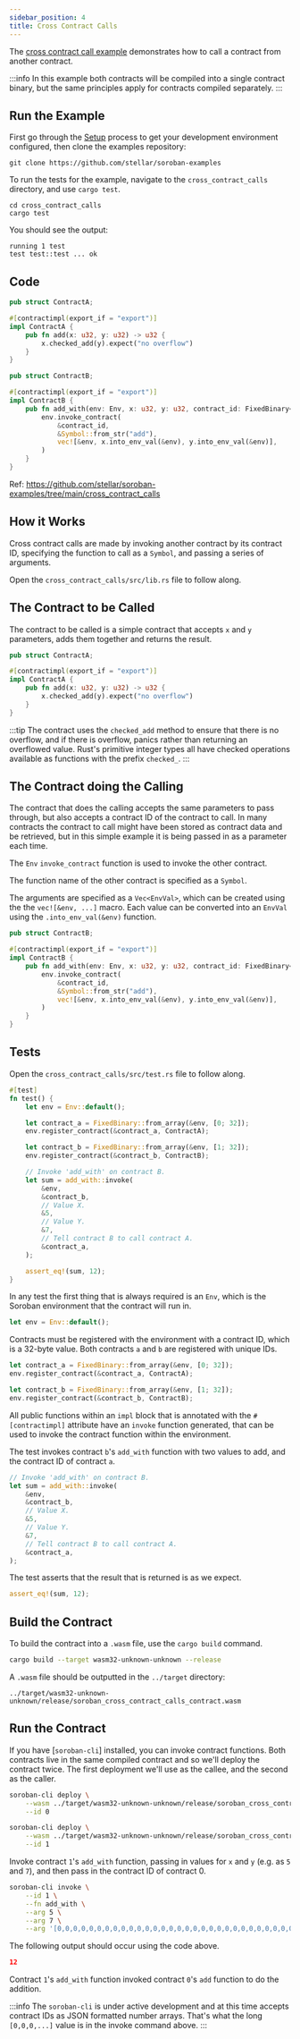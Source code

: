 ```yaml
---
sidebar_position: 4
title: Cross Contract Calls
---
```


The [cross contract call example] demonstrates how to call a contract from
another contract.

:::info
In this example both contracts will be compiled into a single
contract binary, but the same principles apply for contracts compiled
separately.
:::

[cross contract call example]: https://github.com/stellar/soroban-examples/tree/main/cross_contract_calls

## Run the Example

First go through the [Setup] process to get your development environment
configured, then clone the examples repository:

[Setup]: ../getting-started/setup.mdx

```
git clone https://github.com/stellar/soroban-examples
```

To run the tests for the example, navigate to the `cross_contract_calls`
directory, and use `cargo test`.

```
cd cross_contract_calls
cargo test
```

You should see the output:

```
running 1 test
test test::test ... ok
```

## Code

```rust title="cross_contract_calls/src/a.rs"
pub struct ContractA;

#[contractimpl(export_if = "export")]
impl ContractA {
    pub fn add(x: u32, y: u32) -> u32 {
        x.checked_add(y).expect("no overflow")
    }
}
```

```rust title="cross_contract_calls/src/b.rs"
pub struct ContractB;

#[contractimpl(export_if = "export")]
impl ContractB {
    pub fn add_with(env: Env, x: u32, y: u32, contract_id: FixedBinary<32>) -> u32 {
        env.invoke_contract(
            &contract_id,
            &Symbol::from_str("add"),
            vec![&env, x.into_env_val(&env), y.into_env_val(&env)],
        )
    }
}
```

Ref: https://github.com/stellar/soroban-examples/tree/main/cross_contract_calls

## How it Works

Cross contract calls are made by invoking another contract by its contract ID,
specifying the function to call as a `Symbol`, and passing a series of
arguments.

Open the `cross_contract_calls/src/lib.rs` file to follow along.

## The Contract to be Called

The contract to be called is a simple contract that accepts `x` and `y`
parameters, adds them together and returns the result.

```rust title="cross_contract_calls/src/a.rs"
pub struct ContractA;

#[contractimpl(export_if = "export")]
impl ContractA {
    pub fn add(x: u32, y: u32) -> u32 {
        x.checked_add(y).expect("no overflow")
    }
}
```

:::tip
The contract uses the `checked_add` method to ensure that there is no overflow,
and if there is overflow, panics rather than returning an overflowed value.
Rust's primitive integer types all have checked operations available as
functions with the prefix `checked_`.
:::

## The Contract doing the Calling

The contract that does the calling accepts the same parameters to pass through,
but also accepts a contract ID of the contract to call. In many contracts the
contract to call might have been stored as contract data and be retrieved, but
in this simple example it is being passed in as a parameter each time.

The `Env` `invoke_contract` function is used to invoke the other contract.

The function name of the other contract is specified as a `Symbol`.

The arguments are specified as a `Vec<EnvVal>`, which can be created using the
the `vec![&env, ...]` macro. Each value can be converted into an `EnvVal` using
the `.into_env_val(&env)` function.

```rust title="cross_contract_calls/src/a.rs"
pub struct ContractB;

#[contractimpl(export_if = "export")]
impl ContractB {
    pub fn add_with(env: Env, x: u32, y: u32, contract_id: FixedBinary<32>) -> u32 {
        env.invoke_contract(
            &contract_id,
            &Symbol::from_str("add"),
            vec![&env, x.into_env_val(&env), y.into_env_val(&env)],
        )
    }
}
```

## Tests

Open the `cross_contract_calls/src/test.rs` file to follow along.

```rust title="cross_contract_calls/src/test.rs"
#[test]
fn test() {
    let env = Env::default();

    let contract_a = FixedBinary::from_array(&env, [0; 32]);
    env.register_contract(&contract_a, ContractA);

    let contract_b = FixedBinary::from_array(&env, [1; 32]);
    env.register_contract(&contract_b, ContractB);

    // Invoke 'add_with' on contract B.
    let sum = add_with::invoke(
        &env,
        &contract_b,
        // Value X.
        &5,
        // Value Y.
        &7,
        // Tell contract B to call contract A.
        &contract_a,
    );

    assert_eq!(sum, 12);
}
```

In any test the first thing that is always required is an `Env`, which is the
Soroban environment that the contract will run in.

```rust
let env = Env::default();
```

Contracts must be registered with the environment with a contract ID, which is a
32-byte value. Both contracts `a` and `b` are registered with unique IDs.

```rust
let contract_a = FixedBinary::from_array(&env, [0; 32]);
env.register_contract(&contract_a, ContractA);
```

```rust
let contract_b = FixedBinary::from_array(&env, [1; 32]);
env.register_contract(&contract_b, ContractB);
```

All public functions within an `impl` block that is annotated with the
`#[contractimpl]` attribute have an `invoke` function generated, that can be
used to invoke the contract function within the environment.

The test invokes contract `b`'s `add_with` function with two values to add, and
the contract ID of contract `a`.

```rust
// Invoke 'add_with' on contract B.
let sum = add_with::invoke(
    &env,
    &contract_b,
    // Value X.
    &5,
    // Value Y.
    &7,
    // Tell contract B to call contract A.
    &contract_a,
);
```

The test asserts that the result that is returned is as we expect.

```rust
assert_eq!(sum, 12);
```

## Build the Contract

To build the contract into a `.wasm` file, use the `cargo build` command.

```sh
cargo build --target wasm32-unknown-unknown --release
```

A `.wasm` file should be outputted in the `../target` directory:

```
../target/wasm32-unknown-unknown/release/soroban_cross_contract_calls_contract.wasm
```

## Run the Contract

If you have [`soroban-cli`] installed, you can invoke contract functions. Both
contracts live in the same compiled contract and so we'll deploy the contract
twice. The first deployment we'll use as the callee, and the second as the
caller.

```sh
soroban-cli deploy \
    --wasm ../target/wasm32-unknown-unknown/release/soroban_cross_contract_calls_contract.wasm \
    --id 0
```

```sh
soroban-cli deploy \
    --wasm ../target/wasm32-unknown-unknown/release/soroban_cross_contract_calls_contract.wasm \
    --id 1
```

Invoke contract `1`'s `add_with` function, passing in values for `x` and `y`
(e.g.  as `5` and `7`), and then pass in the contract ID of contract 0.

```sh
soroban-cli invoke \
    --id 1 \
    --fn add_with \
    --arg 5 \
    --arg 7 \
    --arg '[0,0,0,0,0,0,0,0,0,0,0,0,0,0,0,0,0,0,0,0,0,0,0,0,0,0,0,0,0,0,0,0]'
```

The following output should occur using the code above.

```json
12
```

Contract `1`'s `add_with` function invoked contract `0`'s `add` function to do
the addition.

:::info
The `soroban-cli` is under active development and at this time accepts contract
IDs as JSON formatted number arrays. That's what the long `[0,0,0,...]` value is
in the invoke command above.
:::
